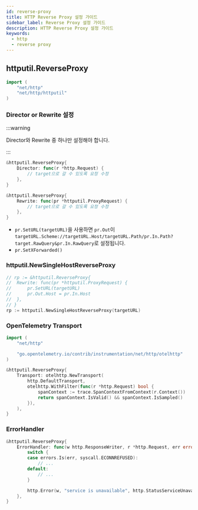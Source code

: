 ```yaml
---
id: reverse-proxy
title: HTTP Reverse Proxy 설정 가이드
sidebar_label: Reverse Proxy 설정 가이드
description: HTTP Reverse Proxy 설정 가이드
keywords:
  - http
  - reverse proxy
---
```


## httputil.ReverseProxy

```go
import (
	"net/http"
	"net/http/httputil"
)
```

### Director or Rewrite 설정

:::warning

Director와 Rewrite 중 하나만 설정해야 합니다.

:::

```go
&httputil.ReverseProxy{
	Director: func(r *http.Request) {
		// target으로 갈 수 있도록 요청 수정
	},
}
```

```go
&httputil.ReverseProxy{
	Rewrite: func(pr *httputil.ProxyRequest) {
		// target으로 갈 수 있도록 요청 수정
	},
}
```

- `pr.SetURL(targetURL)`을 사용하면 `pr.Out`이 `targetURL.Scheme://targetURL.Host/targetURL.Path/pr.In.Path?target.RawQuery&pr.In.RawQuery`로 설정됩니다.
- `pr.SetXForwarded()`

### httputil.NewSingleHostReverseProxy

```go
// rp := &httputil.ReverseProxy{
// 	Rewrite: func(pr *httputil.ProxyRequest) {
// 		pr.SetURL(targetURL)
// 		pr.Out.Host = pr.In.Host
// 	},
// }
rp := httputil.NewSingleHostReverseProxy(targetURL)
```

### OpenTelemetry Transport

```go
import (
	"net/http"

	"go.opentelemetry.io/contrib/instrumentation/net/http/otelhttp"
)

&httputil.ReverseProxy{
	Transport: otelhttp.NewTransport(
		http.DefaultTransport,
		otelhttp.WithFilter(func(r *http.Request) bool {
			spanContext := trace.SpanContextFromContext(r.Context())
			return spanContext.IsValid() && spanContext.IsSampled()
		}),
	),
}
```

### ErrorHandler

```go
&httputil.ReverseProxy{
	ErrorHandler: func(w http.ResponseWriter, r *http.Request, err error) {
		switch {
		case errors.Is(err, syscall.ECONNREFUSED):
			// ...
		default:
			// ...
		}

		http.Error(w, "service is unavailable", http.StatusServiceUnavailable)
	},
}
```

